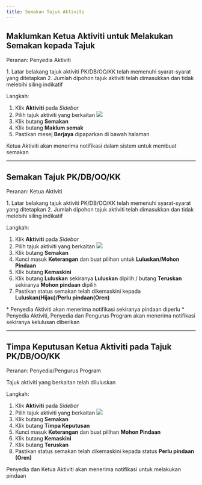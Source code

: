 ```yaml
---
title: Semakan Tajuk Aktiviti
---
```


## Maklumkan Ketua Aktiviti untuk Melakukan Semakan kepada Tajuk
Peranan: Penyedia Aktiviti  

<Callout title="Pra-syarat" type="warn">
1. Latar belakang tajuk aktiviti PK/DB/OO/KK telah memenuhi syarat-syarat yang ditetapkan
2. Jumlah dipohon tajuk aktiviti telah dimasukkan dan tidak melebihi siling indikatif
</Callout>

Langkah:
1. Klik **Aktiviti** pada *Sidebar*
2. Pilih tajuk aktiviti yang berkaitan
![](./images/tajuk-latarbelakang.png)
3. Klik butang **Semakan** 
4. Klik butang **Maklum semak**
5. Pastikan mesej **Berjaya** dipaparkan di bawah halaman

<Callout title="Outcome">
Ketua Aktiviti akan menerima notifikasi dalam sistem untuk membuat semakan
</Callout>

---

## Semakan Tajuk PK/DB/OO/KK
Peranan: Ketua Aktiviti

<Callout title="Pra-syarat" type="warn">
1. Latar belakang tajuk aktiviti PK/DB/OO/KK telah memenuhi syarat-syarat yang ditetapkan
2. Jumlah dipohon tajuk aktiviti telah dimasukkan dan tidak melebihi siling indikatif
</Callout>

Langkah:
1. Klik **Aktiviti** pada *Sidebar*
2. Pilih tajuk aktiviti yang berkaitan
![](./images/tajuk-latarbelakang.png)
3. Klik butang **Semakan** 
4. Kunci masuk **Keterangan** dan buat pilihan untuk **Luluskan/Mohon Pindaan**
5. Klik butang **Kemaskini**
6. Klik butang **Luluskan** sekiranya **Luluskan** dipilih / butang **Teruskan** sekiranya **Mohon pindaan** dipilih
7. Pastikan status semakan telah dikemaskini kepada **Luluskan(Hijau)/Perlu pindaan(Oren)**

<Callout title="Outcome">
* Penyedia Aktiviti akan menerima notifikasi sekiranya pindaan diperlu
* Penyedia Aktiviti, Penyedia dan Pengurus Program akan menerima notifikasi sekiranya kelulusan diberikan
</Callout>

---

## Timpa Keputusan Ketua Aktiviti pada Tajuk PK/DB/OO/KK
Peranan: Penyedia/Pengurus Program

<Callout title="Pra-syarat" type="warn">
Tajuk aktiviti yang berkaitan telah diluluskan
</Callout>

Langkah:
1. Klik **Aktiviti** pada *Sidebar*
2. Pilih tajuk aktiviti yang berkaitan
![](./images/tajuk-latarbelakang.png)
3. Klik butang **Semakan** 
4. Klik butang **Timpa Keputusan** 
5. Kunci masuk **Keterangan** dan buat pilihan **Mohon Pindaan**
6. Klik butang **Kemaskini**
7. Klik butang **Teruskan** 
8. Pastikan status semakan telah dikemaskini kepada status **Perlu pindaan (Oren)**

<Callout title="Outcome">
Penyedia dan Ketua Aktiviti akan menerima notifikasi untuk melakukan pindaan
</Callout>